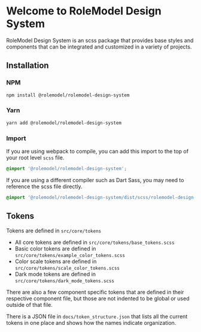 
<Meta title="Overview/Introduction" />

# Welcome to RoleModel Design System

RoleModel Design System is an scss package that provides base styles and components that can be integrated and customized in a variety of projects.

## Installation

### NPM

```sh
npm install @rolemodel/rolemodel-design-system
```

### Yarn

```sh
yarn add @rolemodel/rolemodel-design-system
```

### Import

If you are using webpack to compile, you can add this import to the top of your root level `scss` file.

```scss
@import '@rolemodel/rolemodel-design-system';
```

If you are using a different compiler such as Dart Sass, you may need to reference the scss file directly.

```scss
@import '@rolemodel/rolemodel-design-system/dist/scss/rolemodel-design-system';
```

## Tokens

Tokens are defined in `src/core/tokens`

- All core tokens are defined in `src/core/tokens/base_tokens.scss`
- Basic color tokens are defined in `src/core/tokens/example_color_tokens.scss`
- Color scale tokens are defined in `src/core/tokens/scale_color_tokens.scss`
- Dark mode tokens are defined in `src/core/tokens/dark_mode_tokens.scss`

There are also a few component specific tokens that are defined in their respective component file, but those are not indented to be global or used outside of that file.

There is a JSON file in `docs/token_structure.json` that lists all the current tokens in one place and shows how the names indicate organization.
